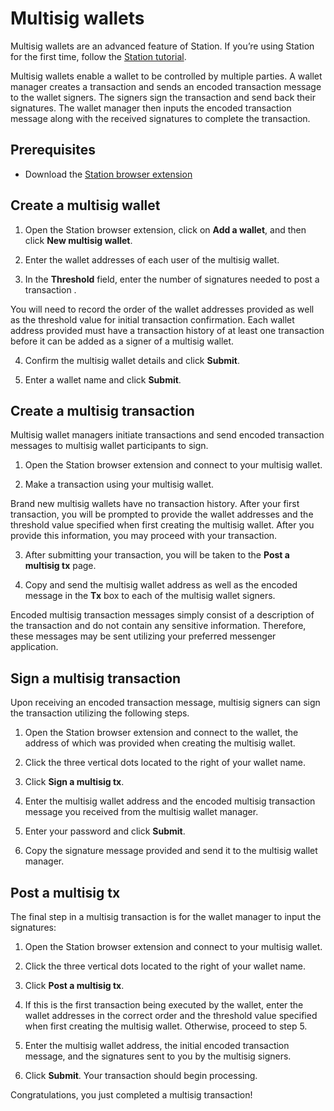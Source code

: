 
# Multisig wallets

Multisig wallets are an advanced feature of Station. If you’re using Station for the first time, follow the [Station tutorial](Download/station-desktop.mdx).

Multisig wallets enable a wallet to be controlled by multiple parties. A wallet manager creates a transaction and sends an encoded transaction message to the wallet signers. The signers sign the transaction and send back their signatures. The wallet manager then inputs the encoded transaction message along with the received signatures to complete the transaction.

## Prerequisites

- Download the [Station browser extension](Download/station-extension.mdx)

## Create a multisig wallet

1. Open the Station browser extension, click on **Add a wallet**, and then click **New multisig wallet**.

2. Enter the wallet addresses of each user of the multisig wallet.

3. In the **Threshold** field, enter the number of signatures needed to post a transaction .

<Admonition type="caution" icon="☢️">

You will need to record the order of the wallet addresses provided as well as the threshold value for initial transaction confirmation. Each wallet address provided must have a transaction history of at least one transaction before it can be added as a signer of a multisig wallet.

</Admonition>

4. Confirm the multisig wallet details and click **Submit**.

5. Enter a wallet name and click **Submit**.

## Create a multisig transaction

Multisig wallet managers initiate transactions and send encoded transaction messages to multisig wallet participants to sign.

1. Open the Station browser extension and connect to your multisig wallet.

2. Make a transaction using your multisig wallet.

<Admonition type="caution" icon="☢️" title="Making your first transaction">

Brand new multisig wallets have no transaction history. After your first transaction, you will be prompted to provide the wallet addresses and the threshold value specified when first creating the multisig wallet. After you provide this information, you may proceed with your transaction.

</Admonition>

3. After submitting your transaction, you will be taken to the **Post a multisig tx** page.

4. Copy and send the multisig wallet address as well as the encoded message in the **Tx** box to each of the multisig wallet signers.

<Admonition type="tip" icon="💡" title="Sending multisig strings">

Encoded multisig transaction messages simply consist of a description of the transaction and do not contain any sensitive information. Therefore, these messages may be sent utilizing your preferred messenger application.

</Admonition>

## Sign a multisig transaction

Upon receiving an encoded transaction message, multisig signers can sign the transaction utilizing the following steps.

1. Open the Station browser extension and connect to the wallet, the address of which was provided when creating the multisig wallet.

2. Click the three vertical dots located to the right of your wallet name.

3. Click **Sign a multisig tx**.

4. Enter the multisig wallet address and the encoded multisig transaction message you received from the multisig wallet manager.

5. Enter your password and click **Submit**.

6. Copy the signature message provided and send it to the multisig wallet manager.

## Post a multisig tx

The final step in a multisig transaction is for the wallet manager to input the signatures:

1. Open the Station browser extension and connect to your multisig wallet.

2. Click the three vertical dots located to the right of your wallet name.

3. Click **Post a multisig tx**.

4. If this is the first transaction being executed by the wallet, enter the wallet addresses in the correct order and the threshold value specified when first creating the multisig wallet. Otherwise, proceed to step 5.

5. Enter the multisig wallet address, the initial encoded transaction message, and the signatures sent to you by the multisig signers.

6. Click **Submit**. Your transaction should begin processing.

Congratulations, you just completed a multisig transaction!

